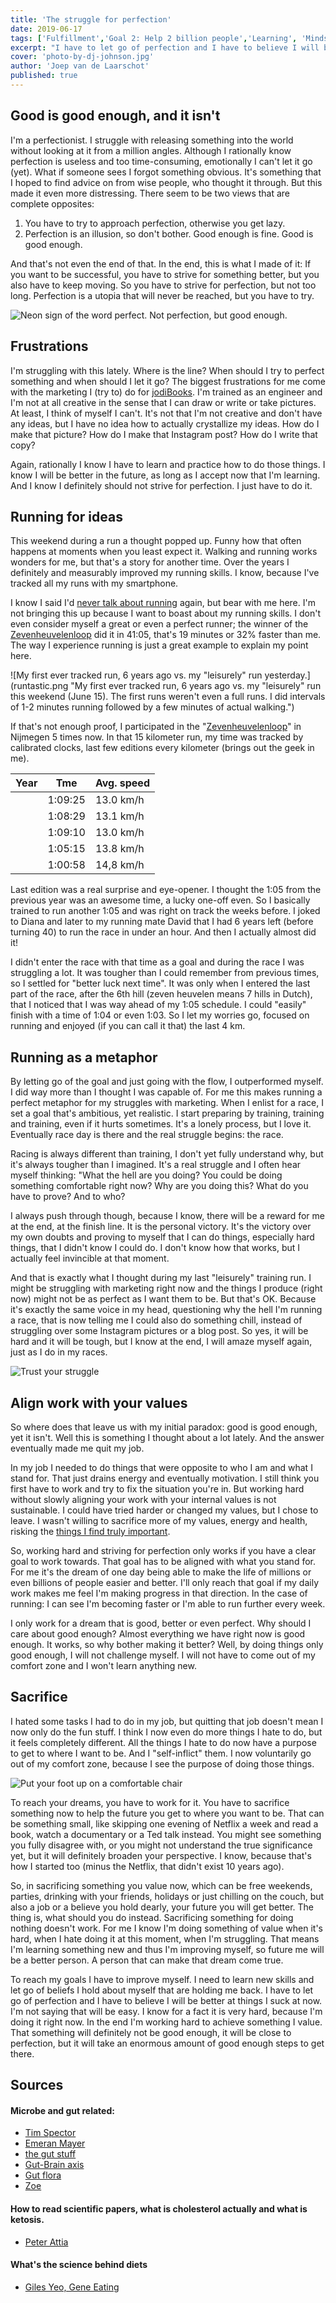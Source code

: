 ```yaml
---
title: 'The struggle for perfection'
date: 2019-06-17
tags: ['Fulfillment','Goal 2: Help 2 billion people','Learning', 'Mindset']
excerpt: "I have to let go of perfection and I have to believe I will be better at things I suck at now. I'm not saying that will be easy. I know it is very hard."
cover: 'photo-by-dj-johnson.jpg'
author: 'Joep van de Laarschot'
published: true
---
```


## Good is good enough, and it isn't

I'm a perfectionist. I struggle with releasing something into the world without looking at it from a million angles. Although I rationally know perfection is useless and too time-consuming, emotionally I can't let it go (yet). What if someone sees I forgot something obvious. It's something that I hoped to find advice on from wise people, who thought it through. But this made it even more distressing. There seem to be two views that are complete opposites:

1. You have to try to approach perfection, otherwise you get lazy.
2. Perfection is an illusion, so don't bother. Good enough is fine. Good is good enough.

And that's not even the end of that. In the end, this is what I made of it: If you want to be successful, you have to strive for something better, but you also have to keep moving. So you have to strive for perfection, but not too long. Perfection is a utopia that will never be reached, but you have to try.

![Neon sign of the word perfect. Not perfection, but good enough.](photo-by-jonathan-hoxmark.jpg "Photo by Jonathan Hoxmark on Unsplash")

## Frustrations

I'm struggling with this lately. Where is the line? When should I try to perfect something and when should I let it go? The biggest frustrations for me come with the marketing I (try to) do for [jodiBooks](https://www.jodibooks.com). I'm trained as an engineer and I'm not at all creative in the sense that I can draw or write or take pictures. At least, I think of myself I can't. It's not that I'm not creative and don't have any ideas, but I have no idea how to actually crystallize my ideas. How do I make that picture? How do I make that Instagram post? How do I write that copy?

Again, rationally I know I have to learn and practice how to do those things. I know I will be better in the future, as long as I accept now that I'm learning. And I know I definitely should not strive for perfection. I just have to do it.

## Running for ideas

This weekend during a run a thought popped up. Funny how that often happens at moments when you least expect it. Walking and running works wonders for me, but that's a story for another time. Over the years I definitely and measurably improved my running skills. I know, because I've tracked all my runs with my smartphone.

I know I said I'd [never talk about running](/running-for-me/) again, but bear with me here. I'm not bringing this up because I want to boast about my running skills. I don't even consider myself a great or even a perfect runner; the winner of the [Zevenheuvelenloop](http://www.zevenheuvelenloop.nl/) did it in 41:05, that's 19 minutes or 32% faster than me. The way I experience running is just a great example to explain my point here.

![My first ever tracked run, 6 years ago vs. my "leisurely" run yesterday.](runtastic.png "My first ever tracked run, 6 years ago vs. my "leisurely" run this weekend (June 15). The first runs weren't even a full runs. I did intervals of 1-2 minutes running followed by a few minutes of actual walking.")

If that's not enough proof, I participated in the "[Zevenheuvelenloop](http://www.zevenheuvelenloop.nl)" in Nijmegen 5 times now. In that 15 kilometer run, my time was tracked by calibrated clocks, last few editions every kilometer (brings out the geek in me).

<div class='col-md-10 col-lg-8 mx-auto'>
    <table class="table table-striped">
        <thead>
            <tr>
                <th>Year</th>
                <th>Tme</th>
                <th>Avg. speed</th>
            </tr>
        </thead>
        <tbody>
            <tr>
                <td><NewTabLink text='2013' href='https://www.nnzevenheuvelenloop.nl/uitslagen/2013/static/webrepalfa15k_67.html'/></td>
                <td>1:09:25</td><td>13.0 km/h</td>
            </tr>
            <tr>
                <td><NewTabLink text='2014' href='https://evenementen.uitslagen.nl/2014/zevenheuvelenloop/'/></td>
                <td>1:08:29</td>
                <td>13.1 km/h </td>
            </tr>
            <tr>
                <td><NewTabLink text='2016' href='https://evenementen.uitslagen.nl/2016/zevenheuvelenloop/'/></td>
                <td>1:09:10</td>
                <td>13.0 km/h </td>
            </tr>
            <tr>
                <td><NewTabLink text='2017' href='https://evenementen.uitslagen.nl/2017/zevenheuvelenloop/'/></td>
                <td>1:05:15</td>
                <td>13.8 km/h </td>
            </tr>
            <tr>
                <td><NewTabLink text='2018' href='https://evenementen.uitslagen.nl/2018/zevenheuvelenloop/'/></td>
                <td>1:00:58</td>
                <td>14,8 km/h</td>
            </tr>
        </tbody>
    </table>
</div>

Last edition was a real surprise and eye-opener. I thought the 1:05 from the previous year was an awesome time, a lucky one-off even. So I basically trained to run another 1:05 and was right on track the weeks before. I joked to Diana and later to my running mate David that I had 6 years left (before turning 40) to run the race in under an hour. And then I actually almost did it!

I didn't enter the race with that time as a goal and during the race I was struggling a lot. It was tougher than I could remember from previous times, so I settled for "better luck next time". It was only when I entered the last part of the race, after the 6th hill (zeven heuvelen means 7 hills in Dutch), that I noticed that I was way ahead of my 1:05 schedule. I could "easily" finish with a time of 1:04 or even 1:03. So I let my worries go, focused on running and enjoyed (if you can call it that) the last 4 km.

## Running as a metaphor

By letting go of the goal and just going with the flow, I outperformed myself. I did way more than I thought I was capable of. For me this makes running a perfect metaphor for my struggles with marketing. When I enlist for a race, I set a goal that's ambitious, yet realistic. I start preparing by training, training and training, even if it hurts sometimes. It's a lonely process, but I love it. Eventually race day is there and the real struggle begins: the race.

Racing is always different than training, I don't yet fully understand why, but it's always tougher than I imagined. It's a real struggle and I often hear myself thinking: "What the hell are you doing? You could be doing something comfortable right now? Why are you doing this? What do you have to prove? And to who?

I always push through though, because I know, there will be a reward for me at the end, at the finish line. It is the personal victory. It's the victory over my own doubts and proving to myself that I can do things, especially hard things, that I didn't know I could do. I don't know how that works, but I actually feel invincible at that moment.

And that is exactly what I thought during my last "leisurely" training run. I might be struggling with marketing right now and the things I produce (right now) might not be as perfect as I want them to be. But that's OK. Because it's exactly the same voice in my head, questioning why the hell I'm running a race, that is now telling me I could also do something chill, instead of struggling over some Instagram pictures or a blog post. So yes, it will be hard and it will be tough, but I know at the end, I will amaze myself again, just as I do in my races.

![Trust your struggle](photo-by-dj-johnson.jpg "Photo by DJ Johnson on Unsplash")

## Align work with your values

So where does that leave us with my initial paradox: good is good enough, yet it isn't. Well this is something I thought about a lot lately. And the answer eventually made me quit my job.

In my job I needed to do things that were opposite to who I am and what I stand for. That just drains energy and eventually motivation. I still think you first have to work and try to fix the situation you're in. But working hard without slowly aligning your work with your internal values is not sustainable. I could have tried harder or changed my values, but I chose to leave. I wasn't willing to sacrifice more of my values, energy and health, risking the [things I find truly important](/the-ultimate-why-improve-things/).

So, working hard and striving for perfection only works if you have a clear goal to work towards. That goal has to be aligned with what you stand for. For me it's the dream of one day being able to make the life of millions or even billions of people easier and better. I'll only reach that goal if my daily work makes me feel I'm making progress in that direction. In the case of running: I can see I'm becoming faster or I'm able to run further every week.

I only work for a dream that is good, better or even perfect. Why should I care about good enough? Almost everything we have right now is good enough. It works, so why bother making it better? Well, by doing things only good enough, I will not challenge myself. I will not have to come out of my comfort zone and I won't learn anything new.

## Sacrifice

I hated some tasks I had to do in my job, but quitting that job doesn't mean I now only do the fun stuff. I think I now even do more things I hate to do, but it feels completely different. All the things I hate to do now have a purpose to get to where I want to be. And I "self-inflict" them. I now voluntarily go out of my comfort zone, because I see the purpose of doing those things.

![Put your foot up on a comfortable chair](photo-by-julia-stepper.jpg "Photo by Julia Stepperon Unsplash")

To reach your dreams, you have to work for it. You have to sacrifice something now to help the future you get to where you want to be. That can be something small, like skipping one evening of Netflix a week and read a book, watch a documentary or a Ted talk instead. You might see something you fully disagree with, or you might not understand the true significance yet, but it will definitely broaden your perspective. I know, because that's how I started too (minus the Netflix, that didn't exist 10 years ago).

So, in sacrificing something you value now, which can be free weekends, parties, drinking with your friends, holidays or just chilling on the couch, but also a job or a believe you hold dearly, your future you will get better. The thing is, what should you do instead. Sacrificing something for doing nothing doesn't work. For me I know I'm doing something of value when it's hard, when I hate doing it at this moment, when I'm struggling. That means I'm learning something new and thus I'm improving myself, so future me will be a better person. A person that can make that dream come true.

To reach my goals I have to improve myself. I need to learn new skills and let go of beliefs I hold about myself that are holding me back. I have to let go of perfection and I have to believe I will be better at things I suck at now. I'm not saying that will be easy. I know for a fact it is very hard, because I'm doing it right now. In the end I'm working hard to achieve something I value. That something will definitely not be good enough, it will be close to perfection, but it will take an enormous amount of good enough steps to get there.

## Sources

#### Microbe and gut related:

- [Tim Spector](/books/the-diet-myth)
- [Emeran Mayer](https://www.goodreads.com/book/show/28837738-the-mind-gut-connection)
- [the gut stuff](https://en.wikipedia.org/wiki/Gut%E2%80%93brain_axis)
- [Gut-Brain axis](https://en.wikipedia.org/wiki/Gut%E2%80%93brain_axis)
- [Gut flora](https://en.wikipedia.org/wiki/Gut_flora)
- [Zoe](https://joinzoe.com/)

#### How to read scientific papers, what is cholesterol actually and what is ketosis.

- [Peter Attia](https://peterattiamd.com/articles/)

#### What's the science behind diets

- [Giles Yeo, Gene Eating](https://www.goodreads.com/en/book/show/41154735)